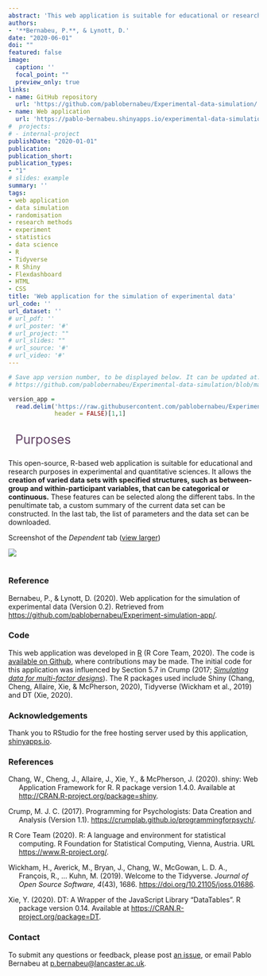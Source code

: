 ```yaml
---
abstract: 'This web application is suitable for educational or research purposes in experimental sciences. It allows the **creation of varied data sets with specified structures, such as between-group or within-participant variables, that can be categorical or continuous.** These features can be selected along the different tabs. In the penultimate tab, a custom summary of the current data set can be constructed. In the last tab, the list of parameters and the data set can be downloaded.'
authors:
- '**Bernabeu, P.**, & Lynott, D.'
date: "2020-06-01"
doi: ""
featured: false
image:
  caption: ''
  focal_point: ""
  preview_only: true
links:
- name: GitHub repository
  url: 'https://github.com/pablobernabeu/Experimental-data-simulation/'
- name: Web application
  url: 'https://pablo-bernabeu.shinyapps.io/experimental-data-simulation/'
#  projects:
# - internal-project
publishDate: "2020-01-01"
publication:
publication_short:
publication_types:
- "1"
# slides: example
summary: ''
tags:
- web application
- data simulation
- randomisation
- research methods
- experiment
- statistics
- data science
- R
- Tidyverse
- R Shiny
- Flexdashboard
- HTML
- CSS
title: 'Web application for the simulation of experimental data'
url_code: ''
url_dataset: ''
# url_pdf: ''
# url_poster: '#'
# url_project: ""
# url_slides: ""
# url_source: '#'
# url_video: '#'
---
```



```r

# Save app version number, to be displayed below. It can be updated at: 
# https://github.com/pablobernabeu/Experimental-data-simulation/blob/master/version_number

version_app = 
  read.delim('https://raw.githubusercontent.com/pablobernabeu/Experimental-data-simulation/master/version_number',
             header = FALSE)[1,1]

```


<div style = 'font-size: 25px; color: #614064; padding-top: 15px; padding-bottom: 10px;'><i class="fas fa-chalkboard-teacher fa-xs" aria-hidden="true"></i> <i class="fas fa-university fa-xs" aria-hidden="true"></i>&nbsp; Purposes </div>

This open-source, R-based web application is suitable for educational and research purposes in experimental and quantitative sciences. It allows the **creation of varied data sets with specified structures, such as between-group and within-participant variables, that can be categorical or continuous.** These features can be selected along the different tabs. In the penultimate tab, a custom summary of the current data set can be constructed. In the last tab, the list of parameters and the data set can be downloaded.

Screenshot of the *Dependent* tab ([view larger](https://github.com/pablobernabeu/Experimental-data-simulation/raw/master/Screenshot.png))

<img style="max-width: 800px; display: block; margin-left: auto; margin-right: auto; padding-bottom: 15px;" src="https://github.com/pablobernabeu/Experimental-data-simulation/raw/master/Screenshot.png" />

### Reference

Bernabeu, P., & Lynott, D. (2020). Web application for the simulation of experimental data (Version 0.2). Retrieved from [https://github.com/pablobernabeu/Experiment-simulation-app/](https://github.com/pablobernabeu/Experiment-simulation-app/).

### Code

This web application was developed in [R](https://www.r-project.org/about.html) (R Core Team, 2020). The code is [available on Github](https://github.com/pablobernabeu/Experimental-data-simulation/blob/master/web-application.Rmd), where contributions may be made. The initial code for this application was influenced by Section 5.7 in Crump (2017; [*Simulating data for multi-factor designs*](https://crumplab.github.io/programmingforpsych/simulating-and-analyzing-data-in-r.html#simulating-data-for-multi-factor-designs)). The R packages used include Shiny (Chang, Cheng, Allaire, Xie, & McPherson, 2020), Tidyverse (Wickham et al., 2019) and DT (Xie, 2020).

### Acknowledgements

Thank you to RStudio for the free hosting server used by this application, [shinyapps.io](https://www.shinyapps.io/).

### References

<div style = "text-indent:-1.5em; margin-left:1.5em;">

Chang, W., Cheng, J., Allaire, J., Xie, Y., & McPherson, J. (2020). shiny: Web Application Framework for R. R package version 1.4.0. Available at [http://CRAN.R-project.org/package=shiny](http://CRAN.R-project.org/package=shiny).

Crump, M. J. C. (2017). Programming for Psychologists: Data Creation and Analysis (Version 1.1). [https://crumplab.github.io/programmingforpsych/](https://crumplab.github.io/programmingforpsych/).

R Core Team (2020). R: A language and environment for statistical computing. R Foundation for Statistical Computing, Vienna, Austria. URL [https://www.R-project.org/](https://www.R-project.org/).

Wickham, H., Averick, M., Bryan, J., Chang, W., McGowan, L. D. A., Fran&ccedil;ois, R., ... Kuhn, M. (2019). Welcome to the Tidyverse. *Journal of Open Source Software, 4*(43), 1686. [https://doi.org/10.21105/joss.01686](https://doi.org/10.21105/joss.01686).

Xie, Y. (2020). DT: A Wrapper of the JavaScript Library "DataTables". R package version 0.14. Available at [https://CRAN.R-project.org/package=DT](https://CRAN.R-project.org/package=DT).

</div>

### Contact

To submit any questions or feedback, please post [an issue](https://github.com/pablobernabeu/Experimental-data-simulation/issues), or email Pablo Bernabeu at [p.bernabeu@lancaster.ac.uk](mailto:p.bernabeu@lancaster.ac.uk).

<br>
